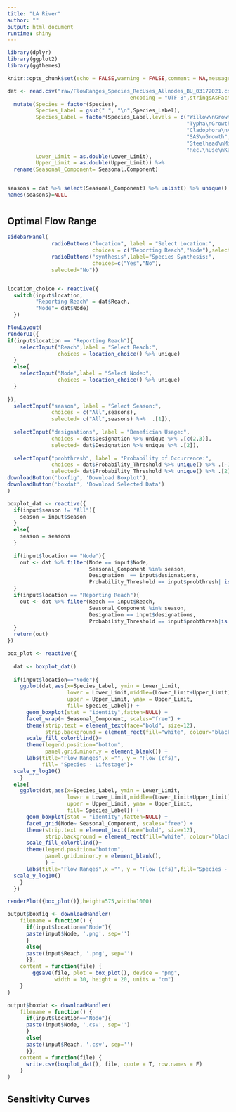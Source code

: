 ```yaml
---
title: "LA River"
author: ""
output: html_document
runtime: shiny
---
```


```r
library(dplyr)
library(ggplot2)
library(ggthemes)

knitr::opts_chunk$set(echo = FALSE,warning = FALSE,comment = NA,message = FALSE)

dat <- read.csv("raw/FlowRanges_Species_RecUses_Allnodes_BU_03172021.csv",
                                       encoding = "UTF-8",stringsAsFactors = FALSE) %>% 
  mutate(Species = factor(Species),
         Species_Label = gsub(" ", "\n",Species_Label),
         Species_Label = factor(Species_Label,levels = c("Willow\nGrowth", "Willow\nAdult", 
                                                         "Typha\nGrowth","Typha\nAdult", 
                                                         "Cladophora\nAdult", "Current\nFlow", 
                                                         "SAS\nGrowth","SAS\nAdult","Steelhead\nMigration\n(Prolonged)",
                                                         "Steelhead\nMigration\n(Burst)","Steelhead\nMigration\n(Smolts)",
                                                         "Rec.\nUse\nKayak","Rec.\nUse\nFishing")),
         Lower_Limit = as.double(Lower_Limit),
         Upper_Limit = as.double(Upper_Limit)) %>% 
  rename(Seasonal_Component= Seasonal.Component)


seasons = dat %>% select(Seasonal_Component) %>% unlist() %>% unique()
names(seasons)=NULL
```

#  {.tabset}

## Optimal Flow Range {.tabset}

```r
sidebarPanel(
              radioButtons("location", label = "Select Location:",
                           choices = c("Reporting Reach","Node"),selected="Node"),
              radioButtons("synthesis",label="Species Synthesis:",
                           choices=c("Yes","No"),
              selected="No"))


location_choice <- reactive({
  switch(input$location,
         "Reporting Reach" = dat$Reach,
         "Node"= dat$Node)
  })
```


```r
flowLayout(
renderUI({
if(input$location == "Reporting Reach"){
    selectInput("Reach",label = "Select Reach:",
                choices = location_choice() %>% unique)
  }
  else{
    selectInput("Node",label = "Select Node:",
                choices = location_choice() %>% unique)
  }
  
}),
  selectInput("season", label = "Select Season:",
              choices = c("All",seasons),
              selected= c("All",seasons) %>%  .[1]),
  
  selectInput("designations", label = "Benefician Usage:",
              choices = dat$Designation %>% unique %>% .[c(2,3)],
              selected= dat$Designation %>% unique %>% .[2]),
  
  selectInput("probthresh", label = "Probability of Occurrence:",
              choices = dat$Probability_Threshold %>% unique() %>% .[-1],
              selected= dat$Probability_Threshold %>% unique() %>% .[2]),
downloadButton('boxfig', 'Download Boxplot'),
downloadButton('boxdat', 'Download Selected Data')
)
```

```r
boxplot_dat <- reactive({
  if(input$season != "All"){
    season = input$season
  }
  else{
    season = seasons
  }
  
  if(input$location == "Node"){
    out <- dat %>% filter(Node == input$Node,
                          Seasonal_Component %in% season,
                          Designation  == input$designations,
                          Probability_Threshold == input$probthresh| is.na(Probability_Threshold))
  }
  if(input$location == "Reporting Reach"){
    out <- dat %>% filter(Reach == input$Reach,
                          Seasonal_Component %in% season,
                          Designation == input$designations,
                          Probability_Threshold == input$probthresh|is.na(Probability_Threshold)) 
  }
  return(out)
})
```



```r
box_plot <- reactive({
  
  dat <- boxplot_dat()
  
  if(input$location=="Node"){  
    ggplot(dat,aes(x=Species_Label, ymin = Lower_Limit,
                   lower = Lower_Limit,middle=(Lower_Limit+Upper_Limit)/2,
                   upper = Upper_Limit, ymax = Upper_Limit,
                   fill= Species_Label)) +
      geom_boxplot(stat = "identity",fatten=NULL) +
      facet_wrap(~ Seasonal_Component, scales="free") +
      theme(strip.text = element_text(face="bold", size=12),
            strip.background = element_rect(fill="white", colour="black",size=1)) +
      scale_fill_colorblind()+
      theme(legend.position="bottom",
            panel.grid.minor.y = element_blank()) +
      labs(title="Flow Ranges",x ="", y = "Flow (cfs)",
           fill= "Species - Lifestage")+
  scale_y_log10()
    }
  else{
    ggplot(dat,aes(x=Species_Label, ymin = Lower_Limit,
                   lower = Lower_Limit,middle=(Lower_Limit+Upper_Limit)/2,
                   upper = Upper_Limit, ymax = Upper_Limit,
                   fill= Species_Label)) +
      geom_boxplot(stat = "identity",fatten=NULL) +
      facet_grid(Node~ Seasonal_Component, scales="free") +
      theme(strip.text = element_text(face="bold", size=12),
            strip.background = element_rect(fill="white", colour="black",size=1)) +
      scale_fill_colorblind()+
      theme(legend.position="bottom",
            panel.grid.minor.y = element_blank(),
            ) +
      labs(title="Flow Ranges",x ="", y = "Flow (cfs)",fill="Species - Lifestage")+
  scale_y_log10()
    }
  })


```

```r
renderPlot({box_plot()},height=575,width=1000)

output$boxfig <- downloadHandler(
    filename = function() {
      if(input$location=="Node"){
      paste(input$Node, '.png', sep='') 
      }
      else{
      paste(input$Reach, '.png', sep='') 
      }},
    content = function(file) {
        ggsave(file, plot = box_plot(), device = "png",
               width = 30, height = 20, units = "cm")
    }
)

output$boxdat <- downloadHandler(
    filename = function() {
      if(input$location=="Node"){
      paste(input$Node, '.csv', sep='') 
      }
      else{
      paste(input$Reach, '.csv', sep='') 
      }},
    content = function(file) {
      write.csv(boxplot_dat(), file, quote = T, row.names = F)
    }
)

```



## Sensitivity Curves
